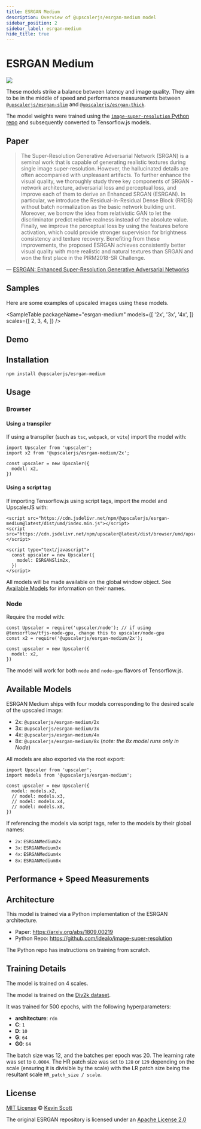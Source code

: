 ```yaml
---
title: ESRGAN Medium
description: Overview of @upscalerjs/esrgan-medium model
sidebar_position: 2
sidebar_label: esrgan-medium
hide_title: true
---
```



<ModelHeaderImage packageName="esrgan-medium" unenhancedSrc="esrgan-medium/fixture.png" enhancedSrc="esrgan-medium/samples/4x/result.png" />

# ESRGAN Medium

[![](https://data.jsdelivr.com/v1/package/npm/@upscalerjs/esrgan-medium/badge)](https://www.jsdelivr.com/package/npm/@upscalerjs/esrgan-medium)

These models strike a balance between latency and image quality. They aim to be in the middle of speed and performance measurements between [`@upscalerjs/esrgan-slim`](esrgan-slim) and [`@upscalerjs/esrgan-thick`](esrgan-thick).

The model weights were trained using the [`image-super-resolution` Python repo](https://github.com/idealo/image-super-resolution) and subsequently converted to Tensorflow.js models.

## Paper

> The Super-Resolution Generative Adversarial Network (SRGAN) is a seminal work that is capable of generating realistic textures during single image super-resolution. However, the hallucinated details are often accompanied with unpleasant artifacts. To further enhance the visual quality, we thoroughly study three key components of SRGAN - network architecture, adversarial loss and perceptual loss, and improve each of them to derive an Enhanced SRGAN (ESRGAN). In particular, we introduce the Residual-in-Residual Dense Block (RRDB) without batch normalization as the basic network building unit. Moreover, we borrow the idea from relativistic GAN to let the discriminator predict relative realness instead of the absolute value. Finally, we improve the perceptual loss by using the features before activation, which could provide stronger supervision for brightness consistency and texture recovery. Benefiting from these improvements, the proposed ESRGAN achieves consistently better visual quality with more realistic and natural textures than SRGAN and won the first place in the PIRM2018-SR Challenge.

&mdash; [ESRGAN: Enhanced Super-Resolution Generative Adversarial Networks](https://arxiv.org/abs/1809.00219)

## Samples

Here are some examples of upscaled images using these models.


<SampleTable
  packageName="esrgan-medium"
  models={[
    '2x',
    '3x',
    '4x',
  ]}
  scales={[
    2,
    3,
    4,
  ]}
/>

## Demo


<ModelExample model="esrgan-medium" />


## Installation

```
npm install @upscalerjs/esrgan-medium
```

## Usage

### Browser

#### Using a transpiler

If using a transpiler (such as `tsc`, `webpack`, or `vite`) import the model with:

```
import Upscaler from 'upscaler';
import x2 from '@upscalerjs/esrgan-medium/2x';

const upscaler = new Upscaler({
  model: x2,
})
```

#### Using a script tag

If importing Tensorflow.js using script tags, import the model and UpscalerJS with:

```
<script src="https://cdn.jsdelivr.net/npm/@upscalerjs/esrgan-medium@latest/dist/umd/index.min.js"></script>
<script src="https://cdn.jsdelivr.net/npm/upscaler@latest/dist/browser/umd/upscaler.min.js"></script>

<script type="text/javascript">
  const upscaler = new Upscaler({
    model: ESRGANSlim2x,
  })
</script>
```

All models will be made available on the global window object. See [Available Models](#available-models) for information on their names.

### Node

Require the model with:

```
const Upscaler = require('upscaler/node'); // if using @tensorflow/tfjs-node-gpu, change this to upscaler/node-gpu
const x2 = require('@upscalerjs/esrgan-medium/2x');

const upscaler = new Upscaler({
  model: x2,
})
```

The model will work for both `node` and `node-gpu` flavors of Tensorflow.js.

## Available Models

ESRGAN Medium ships with four models corresponding to the desired scale of the upscaled image:

- 2x: `@upscalerjs/esrgan-medium/2x`
- 3x: `@upscalerjs/esrgan-medium/3x`
- 4x: `@upscalerjs/esrgan-medium/4x`
- 8x: `@upscalerjs/esrgan-medium/8x` (_note: the 8x model runs only in Node_)

All models are also exported via the root export:

```
import Upscaler from 'upscaler';
import models from '@upscalerjs/esrgan-medium';

const upscaler = new Upscaler({
  model: models.x2,
  // model: models.x3,
  // model: models.x4,
  // model: models.x8,
})
```

If referencing the models via script tags, refer to the models by their global names:

- `2x`: `ESRGANMedium2x`
- `3x`: `ESRGANMedium3x`
- `4x`: `ESRGANMedium4x`
- `8x`: `ESRGANMedium8x`

## Performance + Speed Measurements


<PerformanceChart package="esrgan-medium" databasePath="/assets/performance.sql"></PerformanceChart>

<SpeedChart package="esrgan-medium" databasePath="/assets/speed.sql"></SpeedChart>



## Architecture
This model is trained via a Python implementation of the ESRGAN architecture.

- Paper: https://arxiv.org/abs/1809.00219
- Python Repo: https://github.com/idealo/image-super-resolution

The Python repo has instructions on training from scratch.

## Training Details

The model is trained on 4 scales.

The model is trained on the [Div2k dataset](https://data.vision.ee.ethz.ch/cvl/DIV2K/).

It was trained for 500 epochs, with the following hyperparameters:

- **architecture**: `rdn`
- **C**: `1`
- **D**: `10`
- **G**: `64`
- **G0**: `64`

The batch size was 12, and the batches per epoch was 20. The learning rate was set to `0.0004`. The HR patch size was set to `128` or `129` depending on the scale (ensuring it is divisible by the scale) with the LR patch size being the resultant scale `HR_patch_size / scale`.

## License

[MIT License](https://oss.ninja/mit/developit/) © [Kevin Scott](https://thekevinscott.com)

The original ESRGAN repository is licensed under an [Apache License 2.0](https://github.com/idealo/image-super-resolution/blob/master/LICENSE)
